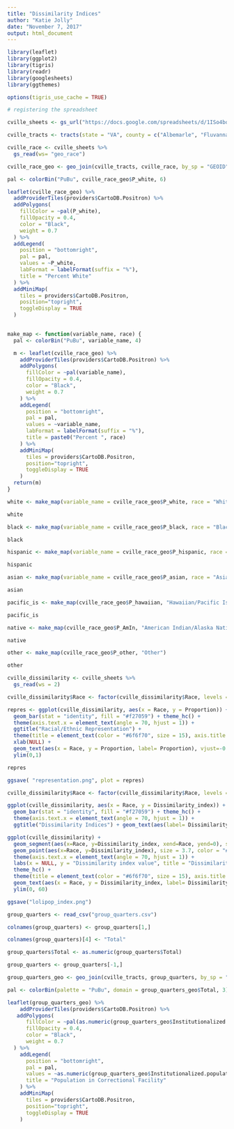 ---
title: "Dissimilarity Indices"
author: "Katie Jolly"
date: "November 7, 2017"
output: html_document
---

```{r include = FALSE}
library(leaflet)
library(ggplot2)
library(tigris)
library(readr)
library(googlesheets)
library(ggthemes)

options(tigris_use_cache = TRUE)
```

```{r}
# registering the spreadsheet

cville_sheets <- gs_url("https://docs.google.com/spreadsheets/d/1ISo4boBzGck4N8Jje_kDKCM8eVP6ftLCbXGbnHCx-f8/edit#gid=0")
```


```{r}
cville_tracts <- tracts(state = "VA", county = c("Albemarle", "Fluvanna", "Greene", "Nelson", "Charlottesville city"))

cville_race <- cville_sheets %>%
  gs_read(ws= "geo_race")

cville_race_geo <- geo_join(cville_tracts, cville_race, by_sp = "GEOID", by_df = "Id2", how = "inner")
```

```{r}
pal <- colorBin("PuBu", cville_race_geo$P_white, 6)

leaflet(cville_race_geo) %>%
  addProviderTiles(providers$CartoDB.Positron) %>%
  addPolygons(
    fillColor = ~pal(P_white),
    fillOpacity = 0.4,
    color = "Black",
    weight = 0.7
  ) %>%
  addLegend(
    position = "bottomright",
    pal = pal,
    values = ~P_white,
    labFormat = labelFormat(suffix = "%"),
    title = "Percent White"
  ) %>%
  addMiniMap(
    tiles = providers$CartoDB.Positron,
    position="topright",
    toggleDisplay = TRUE
  )
  
```

```{r}
make_map <- function(variable_name, race) {
  pal <- colorBin("PuBu", variable_name, 4)

  m <- leaflet(cville_race_geo) %>%
    addProviderTiles(providers$CartoDB.Positron) %>%
    addPolygons(
      fillColor = ~pal(variable_name),
      fillOpacity = 0.4,
      color = "Black",
      weight = 0.7
    ) %>%
    addLegend(
      position = "bottomright",
      pal = pal,
      values = ~variable_name,
      labFormat = labelFormat(suffix = "%"),
      title = paste0("Percent ", race)
    ) %>%
    addMiniMap(
      tiles = providers$CartoDB.Positron,
      position="topright",
      toggleDisplay = TRUE
    )
  return(m)
}
```

```{r}
white <- make_map(variable_name = cville_race_geo$P_white, race = "White")

white
```

```{r}
black <- make_map(variable_name = cville_race_geo$P_black, race = "Black")

black
```

```{r}
hispanic <- make_map(variable_name = cville_race_geo$P_hispanic, race = "Hispanic")

hispanic
```

```{r}
asian <- make_map(variable_name = cville_race_geo$P_asian, race = "Asian")

asian
```

```{r}
pacific_is <- make_map(cville_race_geo$P_hawaiian, "Hawaiian/Pacific Islander")

pacific_is
```

```{r}
native <- make_map(cville_race_geo$P_AmIn, "American Indian/Alaska Native")

native
```

```{r}
other <- make_map(cville_race_geo$P_other, "Other")

other
```


```{r}
cville_dissimilarity <- cville_sheets %>%
  gs_read(ws = 2)
```

```{r}
cville_dissimilarity$Race <- factor(cville_dissimilarity$Race, levels = c("White", "Black", "Hispanic", "Asian", "Other", "American Indian/Alaska Native", "Hawaiian/Pacific Islander"))

repres <- ggplot(cville_dissimilarity, aes(x = Race, y = Proportion)) +
  geom_bar(stat = "identity", fill = "#f27059") + theme_hc() +
  theme(axis.text.x = element_text(angle = 70, hjust = 1)) + 
  ggtitle("Racial/Ethnic Representation") + 
  theme(title = element_text(color = "#6f6f70", size = 15), axis.title = element_text(color = "#6f6f70", size = 12), axis.text = element_text(color = "#6f6f70")) + 
  xlab(NULL) +
  geom_text(aes(x = Race, y = Proportion, label= Proportion), vjust=-0.8, color = "#6f6f70") + 
  ylim(0,1)

repres

ggsave( "representation.png", plot = repres)
```

```{r}
cville_dissimilarity$Race <- factor(cville_dissimilarity$Race, levels = c("Asian", "Other", "Black", "White", "Hawaiian/Pacific Islander", "Hispanic", "American Indian/Alaska Native"))

ggplot(cville_dissimilarity, aes(x = Race, y = Dissimilarity_index)) +
  geom_bar(stat = "identity", fill = "#f27059") + theme_hc() +
  theme(axis.text.x = element_text(angle = 70, hjust = 1)) + 
  ggtitle("Dissimilarity Indices") + geom_text(aes(label= Dissimilarity_index), vjust=-0.2)

ggplot(cville_dissimilarity) +
  geom_segment(aes(x=Race, y=Dissimilarity_index, xend=Race, yend=0), size = 1.1, color = "#6f6f70") + 
  geom_point(aes(x=Race, y=Dissimilarity_index), size = 3.7, color = "#f27059") +
  theme(axis.text.x = element_text(angle = 70, hjust = 1)) +
  labs(x = NULL, y = "Dissimilarity index value", title = "Dissimilarity indices in Charlottesville, VA") + 
  theme_hc() +
  theme(title = element_text(color = "#6f6f70", size = 15), axis.title = element_text(color = "#6f6f70", size = 12), axis.text = element_text(color = "#6f6f70")) + 
  geom_text(aes(x = Race, y = Dissimilarity_index, label= Dissimilarity_index), vjust=-0.8, color = "#6f6f70") +
  ylim(0, 60) 

ggsave("lolipop_index.png")
```

```{r}
group_quarters <- read_csv("group_quarters.csv")

colnames(group_quarters) <- group_quarters[1,]

colnames(group_quarters)[4] <- "Total"

group_quarters$Total <- as.numeric(group_quarters$Total)

group_quarters <- group_quarters[-1,]

group_quarters_geo <- geo_join(cville_tracts, group_quarters, by_sp = "GEOID", by_df = "Id2", how = "inner")
```

```{r}
pal <- colorBin(palette = "PuBu", domain = group_quarters_geo$Total, 3)

leaflet(group_quarters_geo) %>%
    addProviderTiles(providers$CartoDB.Positron) %>%
   addPolygons(
      fillColor = ~pal(as.numeric(group_quarters_geo$Institutionalized.population..101.106..201.203..301..401.405.....Correctional.facilities.for.adults..101.106..)),
      fillOpacity = 0.4,
      color = "Black",
      weight = 0.7
  ) %>%
    addLegend(
      position = "bottomright",
      pal = pal,
      values = ~as.numeric(group_quarters_geo$Institutionalized.population..101.106..201.203..301..401.405.....Correctional.facilities.for.adults..101.106..),
      title = "Population in Correctional Facility"
    ) %>%
    addMiniMap(
      tiles = providers$CartoDB.Positron,
      position="topright",
      toggleDisplay = TRUE
    )
```
